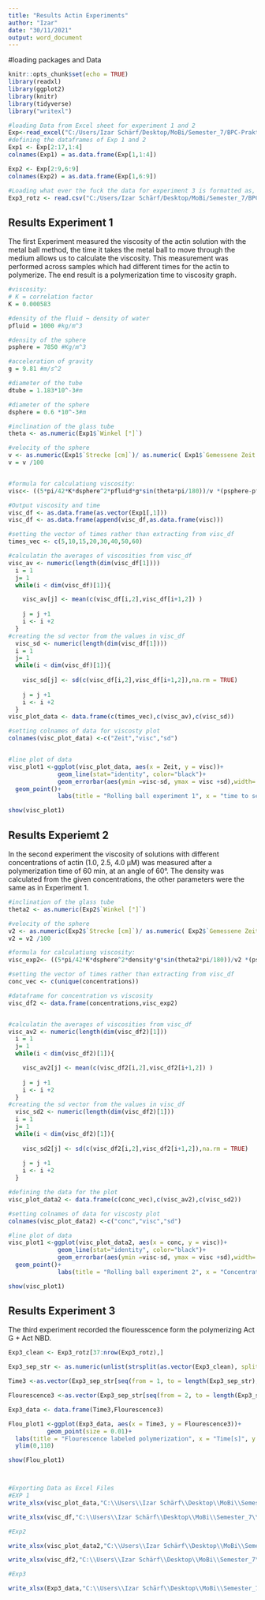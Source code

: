 ```yaml
---
title: "Results Actin Experiments"
author: "Izar"
date: "30/11/2021"
output: word_document
---
```


#loading packages and Data 
```r
knitr::opts_chunk$set(echo = TRUE)
library(readxl)
library(ggplot2)
library(knitr)
library(tidyverse)
library("writexl")

#loading Data from Excel sheet for experiment 1 and 2
Exp<-read_excel("C:/Users/Izar Schärf/Desktop/MoBi/Semester_7/BPC-Praktikum/Actin versuch data/_BPC Praktikum Werte.xlsx")
#defining the dataframes of Exp 1 and 2
Exp1 <- Exp[2:17,1:4]
colnames(Exp1) = as.data.frame(Exp[1,1:4])

Exp2 <- Exp[2:9,6:9]
colnames(Exp2) = as.data.frame(Exp[1,6:9])

#Loading what ever the fuck the data for experiment 3 is formatted as, will be converted later on 
Exp3_rotz <- read.csv("C:/Users/Izar Schärf/Desktop/MoBi/Semester_7/BPC-Praktikum/Actin versuch data/SPEXGruppe 6.td")

```

## Results Experiment 1
The first Experiment measured the viscosity of the actin solution  with the metal ball method, the time it takes the metal ball to move through the medium allows us to calculate the viscosity. This measurement was performed across samples which had different times for the actin to polymerize. The end result is a polymerization time to viscosity graph.

```r
#viscosity:
# K = correlation factor
K = 0.000583

#density of the fluid ~ density of water
pfluid = 1000 #kg/m^3

#density of the sphere
psphere = 7850 #Kg/m^3

#acceleration of gravity
g = 9.81 #m/s^2

#diameter of the tube
dtube = 1.183*10^-3#m

#diameter of the sphere
dsphere = 0.6 *10^-3#m

#inclination of the glass tube
theta <- as.numeric(Exp1$`Winkel [°]`)

#velocity of the sphere
v <- as.numeric(Exp1$`Strecke [cm]`)/ as.numeric( Exp1$`Gemessene Zeit [s]`)
v = v /100


#formula for calculatiung viscosity:
visc<- ((5*pi/42*K*dsphere^2*pfluid*g*sin(theta*pi/180))/v *(psphere-pfluid)/pfluid*(dtube+dsphere)/dsphere)

#Output viscosity and time
visc_df <- as.data.frame(as.vector(Exp1[,1]))
visc_df <- as.data.frame(append(visc_df,as.data.frame(visc)))

#setting the vector of times rather than extracting from visc_df
times_vec <- c(5,10,15,20,30,40,50,60)

#calculatin the averages of viscosities from visc_df
visc_av <- numeric(length(dim(visc_df[1])))
  i = 1
  j= 1
  while(i < dim(visc_df)[1]){

    visc_av[j] <- mean(c(visc_df[i,2],visc_df[i+1,2]) )
  
    j = j +1
    i <- i +2
  }
#creating the sd vector from the values in visc_df
  visc_sd <- numeric(length(dim(visc_df[1])))
  i = 1
  j= 1
  while(i < dim(visc_df)[1]){
     
    visc_sd[j] <- sd(c(visc_df[i,2],visc_df[i+1,2]),na.rm = TRUE)
  
    j = j +1
    i <- i +2
  }
visc_plot_data <- data.frame(c(times_vec),c(visc_av),c(visc_sd))

#setting colnames of data for viscosty plot
colnames(visc_plot_data) <-c("Zeit","visc","sd")


#line plot of data
visc_plot1 <-ggplot(visc_plot_data, aes(x = Zeit, y = visc))+
              geom_line(stat="identity", color="black")+
              geom_errorbar(aes(ymin =visc-sd, ymax = visc +sd),width=.2)+
  geom_point()+
              labs(title = "Rolling ball experiment 1", x = "time to set [min]", y = "viscosity [Kg/(m*s)]")

show(visc_plot1)


```

## Results Experiemt 2

In the second experiment the viscosity of solutions with different concentrations of actin (1.0, 2.5, 4.0 µM) was measured after a polymerization time of 60 min, at an angle of 60°. The density was calculated from the given concentrations, the other parameters were the same as in Experiment 1.

```r
#inclination of the glass tube
theta2 <- as.numeric(Exp2$`Winkel [°]`)

#velocity of the sphere
v2 <- as.numeric(Exp2$`Strecke [cm]`)/ as.numeric( Exp2$`Gemessene Zeit [s]`)
v2 = v2 /100

#formula for calculatiung viscosity:
visc_exp2<- ((5*pi/42*K*dsphere^2*density*g*sin(theta2*pi/180))/v2 *(psphere-pfluid)/density*(dtube+dsphere)/dsphere)

#setting the vector of times rather than extracting from visc_df
conc_vec <- c(unique(concentrations))

#dataframe for concentration vs viscosity
visc_df2 <- data.frame(concentrations,visc_exp2)


#calculatin the averages of viscosities from visc_df
visc_av2 <- numeric(length(dim(visc_df2)[1]))
  i = 1
  j= 1
  while(i < dim(visc_df2)[1]){

    visc_av2[j] <- mean(c(visc_df2[i,2],visc_df2[i+1,2]) )
  
    j = j +1
    i <- i +2
  }
#creating the sd vector from the values in visc_df
  visc_sd2 <- numeric(length(dim(visc_df2)[1]))
  i = 1
  j= 1
  while(i < dim(visc_df2)[1]){
     
    visc_sd2[j] <- sd(c(visc_df2[i,2],visc_df2[i+1,2]),na.rm = TRUE)
  
    j = j +1
    i <- i +2
  }

#defining the data for the plot  
visc_plot_data2 <- data.frame(c(conc_vec),c(visc_av2),c(visc_sd2))

#setting colnames of data for viscosty plot
colnames(visc_plot_data2) <-c("conc","visc","sd")

#line plot of data
visc_plot1 <-ggplot(visc_plot_data2, aes(x = conc, y = visc))+
              geom_line(stat="identity", color="black")+
              geom_errorbar(aes(ymin =visc-sd, ymax = visc +sd),width=.2)+
  geom_point()+
              labs(title = "Rolling ball experiment 2", x = "Concentration [µM]", y = "viscosity [k/(m*s)]")

show(visc_plot1)

```

## Results Experiment 3

The third experiment recorded the flouresscence form the polymerizing Act G + Act NBD.  

```r

Exp3_clean <- Exp3_rotz[37:nrow(Exp3_rotz),]

Exp3_sep_str <- as.numeric(unlist(strsplit(as.vector(Exp3_clean), split = c("\t"))),na.rm = TRUE)

Time3 <-as.vector(Exp3_sep_str[seq(from = 1, to = length(Exp3_sep_str), by =2)])

Flourescence3 <-as.vector(Exp3_sep_str[seq(from = 2, to = length(Exp3_sep_str), by =2)])

Exp3_data <- data.frame(Time3,Flourescence3) 

Flou_plot1 <-ggplot(Exp3_data, aes(x = Time3, y = Flourescence3))+
           geom_point(size = 0.01)+
  labs(title = "Flourescence labeled polymerization", x = "Time[s]", y = "Flourescence Intensity")+
  ylim(0,110)

show(Flou_plot1)



#Exporting Data as Excel Files
#EXP 1
write_xlsx(visc_plot_data,"C:\\Users\\Izar Schärf\\Desktop\\MoBi\\Semester_7\\BPC-Praktikum\\Actin versuch data\\visc_plot_data_exp1.xlsx")

write_xlsx(visc_df,"C:\\Users\\Izar Schärf\\Desktop\\MoBi\\Semester_7\\BPC-Praktikum\\Actin versuch data\\visc_df_exp1.xlsx")

#Exp2

write_xlsx(visc_plot_data2,"C:\\Users\\Izar Schärf\\Desktop\\MoBi\\Semester_7\\BPC-Praktikum\\Actin versuch data\\visc_plot_data_exp2.xlsx")

write_xlsx(visc_df2,"C:\\Users\\Izar Schärf\\Desktop\\MoBi\\Semester_7\\BPC-Praktikum\\Actin versuch data\\visc_df2_exp2.xlsx")

#Exp3

write_xlsx(Exp3_data,"C:\\Users\\Izar Schärf\\Desktop\\MoBi\\Semester_7\\BPC-Praktikum\\Actin versuch data\\Flourescenz.xlsx")




```






